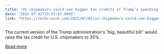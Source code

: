 ```yaml
---
title: "US chipmakers could see bigger tax credits if Trump’s spending bill passes"
date: "2025-07-02T15:57:47.000Z"
link: "https://techcrunch.com/2025/07/02/us-chipmakers-could-see-bigger-tax-credits-if-trumps-spending-bill-passes/"
---
```


The current version of the Trump administration's "big, beautiful bill" would raise the tax credit for U.S. chipmakers to 35%. 

[Read more](https://techcrunch.com/2025/07/02/us-chipmakers-could-see-bigger-tax-credits-if-trumps-spending-bill-passes/)
